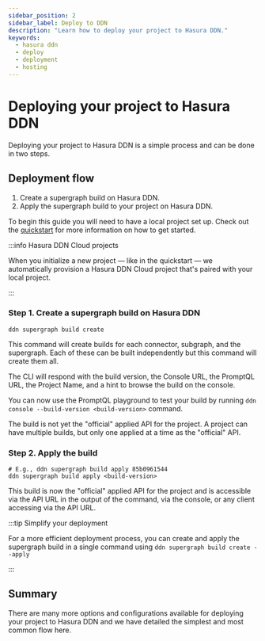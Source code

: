 ```yaml
---
sidebar_position: 2
sidebar_label: Deploy to DDN
description: "Learn how to deploy your project to Hasura DDN."
keywords:
  - hasura ddn
  - deploy
  - deployment
  - hosting
---
```


# Deploying your project to Hasura DDN

Deploying your project to Hasura DDN is a simple process and can be done in two steps.

## Deployment flow

1. Create a supergraph build on Hasura DDN.
2. Apply the supergraph build to your project on Hasura DDN.

To begin this guide you will need to have a local project set up. Check out the [quickstart](/quickstart.mdx) for more
information on how to get started.

:::info Hasura DDN Cloud projects

When you initialize a new project — like in the quickstart — we automatically provision a Hasura DDN Cloud project
that's paired with your local project.

:::

### Step 1. Create a supergraph build on Hasura DDN

```ddn title="The following will use the project name in your .hasura/context.yaml file:"
ddn supergraph build create
```

This command will create builds for each connector, subgraph, and the supergraph. Each of these can be built
independently but this command will create them all.

The CLI will respond with the build version, the Console URL, the PromptQL URL, the Project Name, and a hint to browse
the build on the console.

You can now use the PromptQL playground to test your build by running `ddn console --build-version <build-version>`
command.

The build is not yet the "official" applied API for the project. A project can have multiple builds, but only one
applied at a time as the "official" API.

### Step 2. Apply the build

```ddn
# E.g., ddn supergraph build apply 85b0961544
ddn supergraph build apply <build-version>
```

This build is now the "official" applied API for the project and is accessible via the API URL in the output of the
command, via the console, or any client accessing via the API URL.

:::tip Simplify your deployment

For a more efficient deployment process, you can create and apply the supergraph build in a single command using
`ddn supergraph build create --apply`

:::

## Summary

There are many more options and configurations available for deploying your project to Hasura DDN and we have detailed
the simplest and most common flow here.

